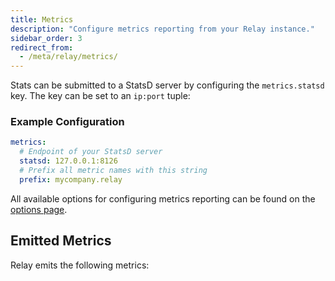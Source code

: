 ```yaml
---
title: Metrics
description: "Configure metrics reporting from your Relay instance."
sidebar_order: 3
redirect_from:
  - /meta/relay/metrics/
---
```


Stats can be submitted to a StatsD server by configuring the `metrics.statsd` key. The key
can be set to an `ip:port` tuple:

### Example Configuration

```yaml
metrics:
  # Endpoint of your StatsD server
  statsd: 127.0.0.1:8126
  # Prefix all metric names with this string
  prefix: mycompany.relay
```

All available options for configuring metrics reporting can be found on the [options page](/product/relay/options/#statsd-metrics).

## Emitted Metrics

Relay emits the following metrics:

<RelayMetrics />
